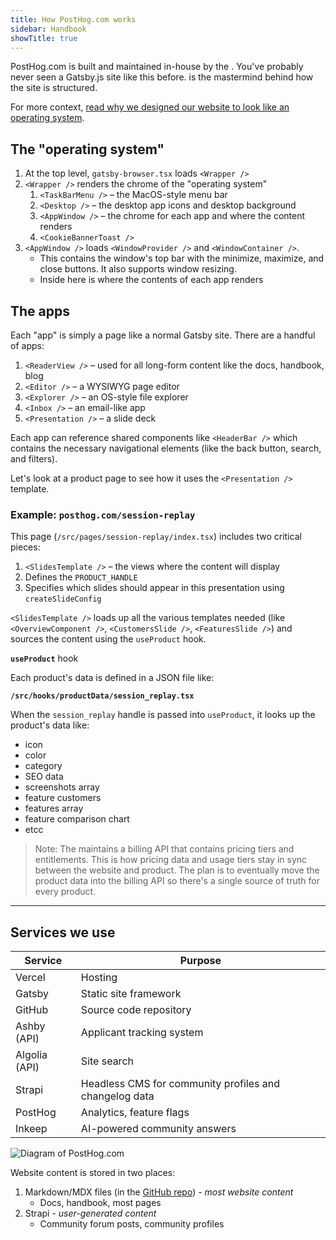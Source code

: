 ```yaml
---
title: How PostHog.com works
sidebar: Handbook
showTitle: true
---
```


PostHog.com is built and maintained in-house by the <SmallTeam slug="brand-vibes" />. You've probably never seen a Gatsby.js site like this before. <TeamMember name="Eli Kinsey" photo /> is the mastermind behind how the site is structured.

For more context, [read why we designed our website to look like an operating system](/blog/why-os).

## The "operating system"

1. At the top level, `gatsby-browser.tsx` loads `<Wrapper />`
1. `<Wrapper />` renders the chrome of the "operating system"
    1. `<TaskBarMenu />` – the MacOS-style menu bar
    1. `<Desktop />` – the desktop app icons and desktop background
    1. `<AppWindow />` – the chrome for each app and where the content renders
    1. `<CookieBannerToast />`
1. `<AppWindow />` loads `<WindowProvider />` and `<WindowContainer />`.
    - This contains the window's top bar with the minimize, maximize, and close buttons. It also supports window resizing.
    - Inside here is where the contents of each app renders

## The apps

Each "app" is simply a page like a normal Gatsby site. There are a handful of apps:

1. `<ReaderView />` – used for all long-form content like the docs, handbook, blog
1. `<Editor />` – a WYSIWYG page editor
1. `<Explorer />` – an OS-style file explorer
1. `<Inbox />` – an email-like app
1. `<Presentation />` – a slide deck

Each app can reference shared components like `<HeaderBar />` which contains the necessary navigational elements (like the back button, search, and filters).

Let's look at a product page to see how it uses the `<Presentation />` template.

### Example: `posthog.com/session-replay`

This page (`/src/pages/session-replay/index.tsx`) includes two critical pieces:

1. `<SlidesTemplate />` – the views where the content will display
1. Defines the `PRODUCT_HANDLE`
1. Specifies which slides should appear in this presentation using `createSlideConfig`

`<SlidesTemplate />` loads up all the various templates needed (like `<OverviewComponent />`, `<CustomersSlide />`, `<FeaturesSlide />`) and sources the content using the `useProduct` hook.

**`useProduct`** hook

Each product's data is defined in a JSON file like:

**`/src/hooks/productData/session_replay.tsx`**

When the `session_replay` handle is passed into `useProduct`, it looks up the product's data like:

-   icon
-   color
-   category
-   SEO data
-   screenshots array
-   feature customers
-   features array
-   feature comparison chart
-   etcc

> Note: The <SmallTeam slug="billing" /> maintains a billing API that contains pricing tiers and entitlements. This is how pricing data and usage tiers stay in sync between the website and product. The plan is to eventually move the product data into the billing API so there's a single source of truth for every product.

---

## Services we use

| Service       | Purpose                                                |
| ------------- | ------------------------------------------------------ |
| Vercel        | Hosting                                                |
| Gatsby        | Static site framework                                  |
| GitHub        | Source code repository                                 |
| Ashby (API)   | Applicant tracking system                              |
| Algolia (API) | Site search                                            |
| Strapi        | Headless CMS for community profiles and changelog data |
| PostHog       | Analytics, feature flags                               |
| Inkeep        | AI-powered community answers                           |

![Diagram of PostHog.com](https://res.cloudinary.com/dmukukwp6/image/upload/v1710055416/posthog.com/contents/images/docs/contribute/website-diagram.png)

Website content is stored in two places:

1. Markdown/MDX files (in the [GitHub repo](https://github.com/posthog/posthog.com/)) - _most website content_
    - Docs, handbook, most pages
1. Strapi - _user-generated content_
    - Community forum posts, community profiles

